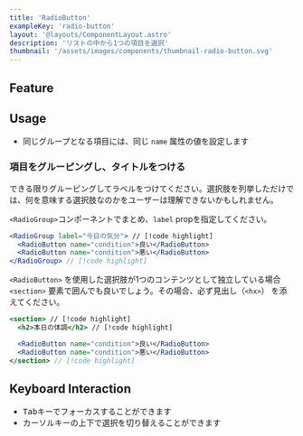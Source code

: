 ```yaml
---
title: 'RadioButton'
exampleKey: 'radio-button'
layout: '@layouts/ComponentLayout.astro'
description: 'リストの中から1つの項目を選択'
thumbnail: '/assets/images/components/thumbnail-radio-button.svg'
---
```



## Feature

<SelectingFormComponents />

## Usage

- 同じグループとなる項目には、同じ `name` 属性の値を設定します

### 項目をグルーピングし、タイトルをつける

できる限りグルーピングしてラベルをつけてください。選択肢を列挙しただけでは、何を意味する選択肢なのかをユーザーは理解できないかもしれません。

`<RadioGroup>`コンポーネントでまとめ、`label` propを指定してください。

```jsx
<RadioGroup label="今日の気分"> // [!code highlight]
  <RadioButton name="condition">良い</RadioButton>
  <RadioButton name="condition">悪い</RadioButton>
</RadioGroup> // [!code highlight]
```

`<RadioButton>` を使用した選択肢が1つのコンテンツとして独立している場合`<section>` 要素で囲んでも良いでしょう。その場合、必ず見出し（`<hx>`） を添えてください。

```jsx
<section> // [!code highlight]
  <h2>本日の体調</h2> // [!code highlight]

  <RadioButton name="condition">良い</RadioButton>
  <RadioButton name="condition">悪い</RadioButton>
</section> // [!code highlight]
```

## Keyboard Interaction

- <kbd>Tab</kbd>キーでフォーカスすることができます
- カーソルキーの上下で選択を切り替えることができます

